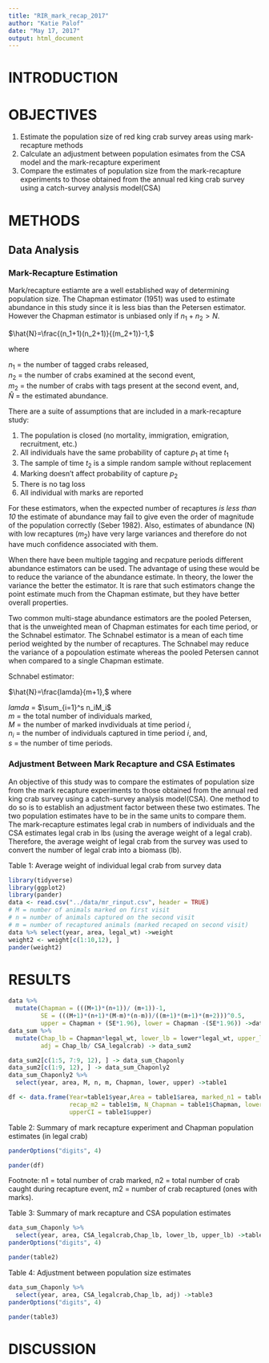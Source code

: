 ```yaml
---
title: "RIR_mark_recap_2017"
author: "Katie Palof"
date: "May 17, 2017"
output: html_document
---
```


# INTRODUCTION

# OBJECTIVES
1) Estimate the population size of red king crab survey areas using mark-recapture methods
2) Calculate an adjustment between population esimates from the CSA model and the mark-recapture experiment
3) Compare the estimates of population size from the mark-recapture experiments to those obtained from the annual red king crab survey using a catch-survey analysis model(CSA)

# METHODS

## Data Analysis

### Mark-Recapture Estimation
Mark/recapture estiamte are a well established way of determining population size. The Chapman estimator (1951) was used to estimate abundance in this study since it is less bias than the Petersen estimator.  However the Chapman estimator is unbiased only if $n_1+n_2>N$.

$\hat{N}=\frac{(n_1+1)(n_2+1)}{(m_2+1)}-1,$

where

$n_1$ = the number of tagged crabs released,  
$n_2$ = the number of crabs examined at the second event,  
$m_2$ = the number of crabs with tags present at the second event, and,  
$\hat{N}$ = the estimated abundance.

There are a suite of assumptions that are included in a mark-recapture study:

1.  The population is closed (no mortality, immigration, emigration, recruitment, etc.)
2.  All individuals have the same probability of capture $p_1$ at time $t_1$
3.  The sample of time $t_2$ is a simple random sample without replacement
4.  Marking doesn’t affect probability of capture $p_2$
5.  There is no tag loss
6.  All individual with marks are reported


For these estimators, when the expected number of recaptures *is less than 10* the estimate of abundance may fail to give even the order of magnitude of the population correctly (Seber 1982).  Also, estimates of abundance (N) with low recaptures ($m_2$) have very large variances and therefore do not have much confidence associated with them.

When there have been multiple tagging and recpature periods different abundance estimators can be used. The advantage of using these would be to reduce the variance of the abundance estimate. In theory, the lower the variance the better the estimator. It is rare that such estimators change the point estimate much from the Chapman estimate, but they have better overall properties. 

Two common multi-stage abundance estimators are the pooled Petersen, that is the unweighted mean of Chapman estimates for each time period, or the Schnabel estimator. The Schnabel estimator is a mean of each time period weighted by the number of recaptures. The Schnabel may reduce the variance of a popoulation estimate whereas the pooled Petersen cannot when compared to a single Chapman estimate. 

Schnabel estimator:


$\hat{N}=\frac{lamda}{m+1},$
where

$lamda$ = $\sum_{i=1}^s n_iM_i$  
$m$ = the total number of individuals marked,  
$M$ = the number of marked invdividuals at time period *i*,   
$n_i$ = the number of individuals captured in time period *i*, and,   
$s$ = the number of time periods.

### Adjustment Between Mark Recapture and CSA Estimates
An objective of this study was to compare the estimates of population size from the mark recapture experiments to those obtained from the annual red king crab survey using a catch-survey analysis model(CSA). One method to do so is to establish an adjustment factor between these two estimates. The two population estimates have to be in the same units to compare them.  The mark-recapture estimates legal crab in numbers of individuals and the CSA estimates legal crab in lbs (using the average weight of a legal crab). Therefore, the average weight of legal crab from the survey was used to convert the number of legal crab into a biomass (lb).  


Table 1: Average weight of individual legal crab from survey data
```r
library(tidyverse)
library(ggplot2)
library(pander)
data <- read.csv("../data/mr_rinput.csv", header = TRUE)  
# M = number of animals marked on first visit
# n = number of animals captured on the second visit
# m = number of recaptured animals (marked recaped on second visit)
data %>% select(year, area, legal_wt) ->weight
weight2 <- weight[c(1:10,12), ]
pander(weight2)
```

# RESULTS
```r
data %>% 
  mutate(Chapman = (((M+1)*(n+1))/ (m+1))-1, 
         SE = (((M+1)*(n+1)*(M-m)*(n-m))/((m+1)*(m+1)*(m+2)))^0.5, 
         upper = Chapman + (SE*1.96), lower = Chapman -(SE*1.96)) ->data_sum
data_sum %>% 
  mutate(Chap_lb = Chapman*legal_wt, lower_lb = lower*legal_wt, upper_lb = upper*legal_wt, 
         adj = Chap_lb/ CSA_legalcrab) -> data_sum2

data_sum2[c(1:5, 7:9, 12), ] -> data_sum_Chaponly
data_sum2[c(1:9, 12), ] -> data_sum_Chaponly2
data_sum_Chaponly2 %>% 
  select(year, area, M, n, m, Chapman, lower, upper) ->table1

df <- data.frame(Year=table1$year,Area = table1$area, marked_n1 = table1$M, n2 = table1$n, 
                 recap_m2 = table1$m, N_Chapman = table1$Chapman, lowerCI = table1$lower, 
                 upperCI = table1$upper)
```

Table 2: Summary of mark recapture experiment and Chapman population estimates (in legal crab)
```r
panderOptions("digits", 4)

pander(df)
```
Footnote: n1 = total number of crab marked, n2 = total number of crab caught during recapture event, m2 = number of crab recaptured (ones with marks). 



Table 3: Summary of mark recapture and CSA population estimates
```r
data_sum_Chaponly %>% 
  select(year, area, CSA_legalcrab,Chap_lb, lower_lb, upper_lb) ->table2
panderOptions("digits", 4)

pander(table2)
```

Table 4: Adjustment between population size estimates
```r
data_sum_Chaponly %>% 
  select(year, area, CSA_legalcrab,Chap_lb, adj) ->table3
panderOptions("digits", 4)

pander(table3)
```

# DISCUSSION





